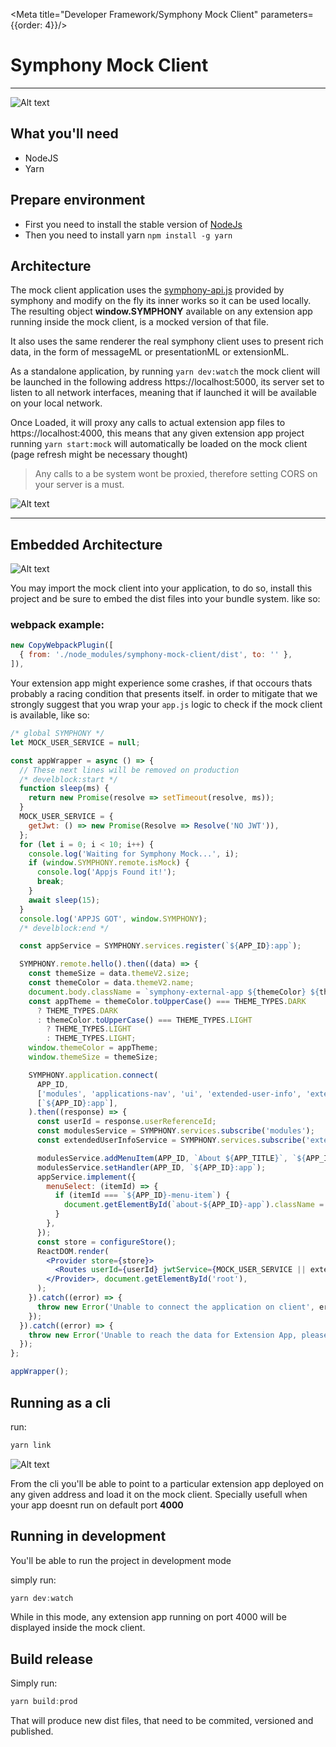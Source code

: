 
<Meta title="Developer Framework/Symphony Mock Client" parameters={{order: 4}}/>

# Symphony Mock Client
---
![Alt text](/readme/logo-symphony.png?raw=true "Mock Client")

## What you'll need
* NodeJS
* Yarn
## Prepare environment

- First you need to install the stable version of [NodeJs](https://nodejs.org/en/)
- Then you need to install yarn ```npm install -g yarn```

## Architecture
The mock client application uses the [symphony-api.js](https://www.symphony.com/resources/api/v1.0/symphony-api.js)
provided by symphony
and modify on the fly its inner works so it can be used locally. The resulting object **window.SYMPHONY** available
on any extension app running inside the mock client, is a mocked version of that file.

It also uses the same renderer the real symphony client
uses to present rich data, in the form of messageML or presentationML or extensionML.

As a standalone application, by running ```yarn dev:watch``` the mock client will be launched in the following address https://localhost:5000, its server
set to listen to all network interfaces, meaning that if launched it will be available on your local network.

Once Loaded, it will proxy any calls to actual extension app files to https://localhost:4000, this means that any given
extension app project running ```yarn start:mock``` will automatically be loaded on the mock client (page refresh might
be necessary thought)

> Any calls to a be system wont be proxied, therefore setting CORS on your server is a must.

![Alt text](/readme/standalone.png?raw=true "Mock client architecture")
<hr/>


## Embedded Architecture

![Alt text](/readme/bundled.png?raw=true "Mock client architecture while running inside an extension app project")

You may import the mock client into your application, to do so, install this project and be sure to embed the dist
files into your bundle system. like so:

### webpack example:

```jsx harmony
new CopyWebpackPlugin([
  { from: './node_modules/symphony-mock-client/dist', to: '' },
]),
```

Your extension app might experience some crashes, if that occours thats probably a racing condition that
presents itself. in order to mitigate that we strongly suggest that you wrap your ```app.js``` logic to check
if the mock client is available, like so:

```jsx harmony
/* global SYMPHONY */
let MOCK_USER_SERVICE = null;

const appWrapper = async () => {
  // These next lines will be removed on production
  /* develblock:start */
  function sleep(ms) {
    return new Promise(resolve => setTimeout(resolve, ms));
  }
  MOCK_USER_SERVICE = {
    getJwt: () => new Promise(Resolve => Resolve('NO JWT')),
  };
  for (let i = 0; i < 10; i++) {
    console.log('Waiting for Symphony Mock...', i);
    if (window.SYMPHONY.remote.isMock) {
      console.log('Appjs Found it!');
      break;
    }
    await sleep(15);
  }
  console.log('APPJS GOT', window.SYMPHONY);
  /* develblock:end */

  const appService = SYMPHONY.services.register(`${APP_ID}:app`);

  SYMPHONY.remote.hello().then((data) => {
    const themeSize = data.themeV2.size;
    const themeColor = data.themeV2.name;
    document.body.className = `symphony-external-app ${themeColor} ${themeSize}`;
    const appTheme = themeColor.toUpperCase() === THEME_TYPES.DARK
      ? THEME_TYPES.DARK
      : themeColor.toUpperCase() === THEME_TYPES.LIGHT
        ? THEME_TYPES.LIGHT
        : THEME_TYPES.LIGHT;
    window.themeColor = appTheme;
    window.themeSize = themeSize;

    SYMPHONY.application.connect(
      APP_ID,
      ['modules', 'applications-nav', 'ui', 'extended-user-info', 'extended-user-service', 'dialogs'],
      [`${APP_ID}:app`],
    ).then((response) => {
      const userId = response.userReferenceId;
      const modulesService = SYMPHONY.services.subscribe('modules');
      const extendedUserInfoService = SYMPHONY.services.subscribe('extended-user-info');

      modulesService.addMenuItem(APP_ID, `About ${APP_TITLE}`, `${APP_ID}-menu-item`);
      modulesService.setHandler(APP_ID, `${APP_ID}:app`);
      appService.implement({
        menuSelect: (itemId) => {
          if (itemId === `${APP_ID}-menu-item`) {
            document.getElementById(`about-${APP_ID}-app`).className = '';
          }
        },
      });
      const store = configureStore();
      ReactDOM.render(
        <Provider store={store}>
          <Routes userId={userId} jwtService={MOCK_USER_SERVICE || extendedUserInfoService} />
        </Provider>, document.getElementById('root'),
      );
    }).catch((error) => {
      throw new Error('Unable to connect the application on client', error);
    });
  }).catch((error) => {
    throw new Error('Unable to reach the data for Extension App, please verify the Authentication with Server', error);
  });
};

appWrapper();
```


## Running as a cli
run:
```jsx harmony
yarn link
```
![Alt text](/readme/mock-client-cli.png?raw=true "Mock client architecture while running inside an extension app project")

From the cli you'll be able to point to a particular extension app deployed on any given address and load it on the
mock client. Specially usefull when your app doesnt run on default port **4000**


## Running in development
You'll be able to run the project in development mode

simply run:
```jsx harmony
yarn dev:watch
```

While in this mode, any extension app running on port 4000 will be displayed inside the mock client.

## Build release
Simply run:
```jsx harmony
yarn build:prod
```

That will produce new dist files, that need to be commited, versioned and published.



